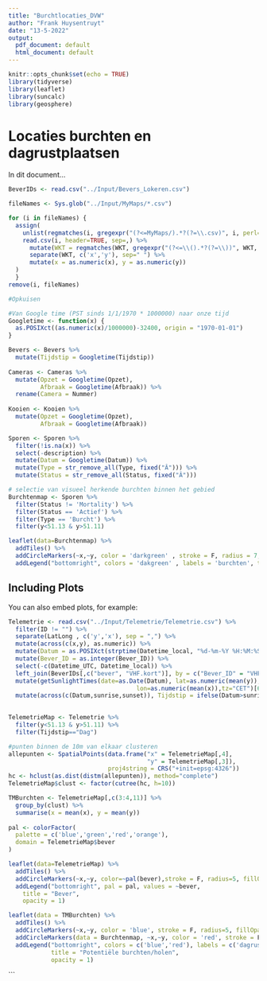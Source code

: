 ```yaml
---
title: "Burchtlocaties_DVW"
author: "Frank Huysentruyt"
date: "13-5-2022"
output:
  pdf_document: default
  html_document: default
---
```


```r
knitr::opts_chunk$set(echo = TRUE)
library(tidyverse)
library(leaflet)
library(suncalc)
library(geosphere)
```

# Locaties burchten en dagrustplaatsen

In dit document...

```r
BeverIDs <- read.csv("../Input/Bevers_Lokeren.csv")

fileNames <- Sys.glob("../Input/MyMaps/*.csv")

for (i in fileNames) {
  assign(
    unlist(regmatches(i, gregexpr("(?<=MyMaps/).*?(?=\\.csv)", i, perl=T))),
    read.csv(i, header=TRUE, sep=,) %>% 
      mutate(WKT = regmatches(WKT, gregexpr("(?<=\\().*?(?=\\))", WKT, perl=T))) %>% 
      separate(WKT, c('x','y'), sep=" ") %>% 
      mutate(x = as.numeric(x), y = as.numeric(y))
  )
  }
remove(i, fileNames)

#Opkuisen

#Van Google time (PST sinds 1/1/1970 * 1000000) naar onze tijd
Googletime <- function(x) {
  as.POSIXct((as.numeric(x)/1000000)-32400, origin = "1970-01-01")
}

Bevers <- Bevers %>%
  mutate(Tijdstip = Googletime(Tijdstip))
  
Cameras <- Cameras %>%
  mutate(Opzet = Googletime(Opzet),
         Afbraak = Googletime(Afbraak)) %>% 
  rename(Camera = Nummer)
    
Kooien <- Kooien %>%
  mutate(Opzet = Googletime(Opzet),
         Afbraak = Googletime(Afbraak))

Sporen <- Sporen %>%
  filter(!is.na(x)) %>% 
  select(-description) %>% 
  mutate(Datum = Googletime(Datum)) %>% 
  mutate(Type = str_remove_all(Type, fixed("Â"))) %>% 
  mutate(Status = str_remove_all(Status, fixed("Â")))

``` 

```r
# selectie van visueel herkende burchten binnen het gebied
Burchtenmap <- Sporen %>% 
  filter(Status != 'Mortality') %>% 
  filter(Status == 'Actief') %>% 
  filter(Type == 'Burcht') %>% 
  filter(y<51.13 & y>51.11)

leaflet(data=Burchtenmap) %>% 
  addTiles() %>% 
  addCircleMarkers(~x,~y, color = 'darkgreen' , stroke = F, radius = 7, fillOpacity = 0.8) %>% 
  addLegend("bottomright", colors = 'dakgreen' , labels = 'burchten', title = "Spoortypes", opacity = 1)
```

## Including Plots

You can also embed plots, for example:

```r
Telemetrie <- read.csv("../Input/Telemetrie/Telemetrie.csv") %>% 
  filter(ID != "") %>% 
  separate(LatLong , c('y','x'), sep = ",") %>% 
  mutate(across(c(x,y), as.numeric)) %>% 
  mutate(Datum = as.POSIXct(strptime(Datetime_local, "%d-%m-%Y %H:%M:%S"))) %>% 
  mutate(Bever_ID = as.integer(Bever_ID)) %>% 
  select(-c(Datetime_UTC, Datetime_local)) %>% 
  left_join(BeverIDs[,c("bever", "VHF.kort")], by = c("Bever_ID" = "VHF.kort")) %>% 
  mutate(getSunlightTimes(date=as.Date(Datum), lat=as.numeric(mean(y)),
                                    lon=as.numeric(mean(x)),tz="CET")[6:7]) %>% 
  mutate(across(c(Datum,sunrise,sunset)), Tijdstip = ifelse(Datum>sunrise+5200 & Datum<sunset-5200, "Dag", "Nacht"))
  
```

```r
TelemetrieMap <- Telemetrie %>% 
  filter(y<51.13 & y>51.11) %>% 
  filter(Tijdstip=="Dag")

#punten binnen de 10m van elkaar clusteren
allepunten <- SpatialPoints(data.frame("x" = TelemetrieMap[,4],
                                       "y" = TelemetrieMap[,3]),
                            proj4string = CRS("+init=epsg:4326"))
hc <- hclust(as.dist(distm(allepunten)), method="complete")
TelemetrieMap$clust <- factor(cutree(hc, h=10))

TMBurchten <- TelemetrieMap[,c(3:4,11)] %>% 
  group_by(clust) %>% 
  summarise(x = mean(x), y = mean(y))
  
pal <- colorFactor(
  palette = c('blue','green','red','orange'),
  domain = TelemetrieMap$bever
)

leaflet(data=TelemetrieMap) %>% 
  addTiles() %>% 
  addCircleMarkers(~x,~y, color=~pal(bever),stroke = F, radius=5, fillOpacity = 0.8) %>% 
  addLegend("bottomright", pal = pal, values = ~bever,
    title = "Bever",
    opacity = 1)
```


```r
leaflet(data = TMBurchten) %>% 
  addTiles() %>% 
  addCircleMarkers(~x,~y, color = 'blue', stroke = F, radius=5, fillOpacity = 0.8) %>% 
  addCircleMarkers(data = Burchtenmap, ~x,~y, color = 'red', stroke = F, radius=5, fillOpacity = 0.8) %>% 
  addLegend("bottomright", colors = c('blue','red'), labels = c('dagrustplaatsen','zichtbare burchten'), 
            title = "Potentiële burchten/holen",
            opacity = 1)
```
```